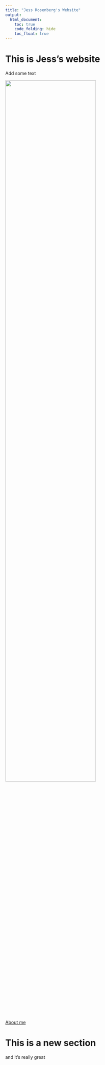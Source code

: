 ```yaml
---
title: "Jess Rosenberg's Website"
output: 
  html_document:
    toc: true
    code_folding: hide
    toc_float: true
---
```


# This is Jess's website

Add some text


<img src= "images/IMG_9006.jpeg" style = "width:75%">

[About me](about.html)

# This is a new section

and it's really great